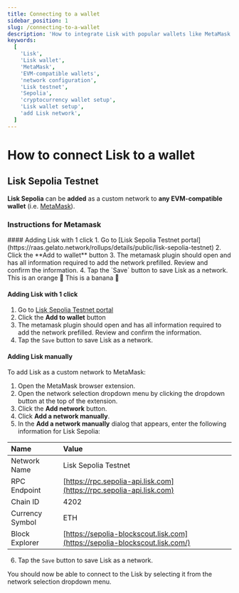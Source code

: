 ```yaml
---
title: Connecting to a wallet
sidebar_position: 1
slug: /connecting-to-a-wallet
description: 'How to integrate Lisk with popular wallets like MetaMask.'
keywords:
  [
    'Lisk',
    'Lisk wallet',
    'MetaMask',
    'EVM-compatible wallets',
    'network configuration',
    'Lisk testnet',
    'Sepolia',
    'cryptocurrency wallet setup',
    'Lisk wallet setup',
    'add Lisk network',
  ]
---
```


# How to connect Lisk to a wallet

## Lisk Sepolia Testnet

**Lisk Sepolia** can be **added** as a custom network to **any EVM-compatible wallet** (i.e. [MetaMask](https://metamask.io/)).

### Instructions for Metamask

<Tabs>
  <TabItem value="1click" label="1-Click solution" default>
    #### Adding Lisk with 1 click
    <!-- TODO: Update with link to portal, once ready -->
    1. Go to [Lisk Sepolia Testnet portal](https://raas.gelato.network/rollups/details/public/lisk-sepolia-testnet)
    2. Click the **Add to wallet** button
    3. The metamask plugin should open and has all information required to add the network prefilled.
    Review and confirm the information.
    4. Tap the `Save` button to save Lisk as a network.
    
  </TabItem>
<TabItem value="orange" label="Orange">
    This is an orange 🍊
  </TabItem>
  <TabItem value="banana" label="Banana">
    This is a banana 🍌
  </TabItem>
</Tabs>

#### Adding Lisk with 1 click

<!-- TODO: Update with link to portal, once ready -->
1. Go to [Lisk Sepolia Testnet portal](https://raas.gelato.network/rollups/details/public/lisk-sepolia-testnet)
2. Click the **Add to wallet** button
3. The metamask plugin should open and has all information required to add the network prefilled.
Review and confirm the information.
4. Tap the `Save` button to save Lisk as a network.

#### Adding Lisk manually

To add Lisk as a custom network to MetaMask:

1. Open the MetaMask browser extension.
2. Open the network selection dropdown menu by clicking the dropdown button at the top of the extension.
3. Click the **Add network** button.
4. Click **Add a network manually**.
5. In the **Add a network manually** dialog that appears, enter the following information for Lisk Sepolia:

| Name            | Value                                                                       |
| :-------------- | :-------------------------------------------------------------------------- |
| Network Name    | Lisk Sepolia Testnet                                                        |
| RPC Endpoint    | [https://rpc.sepolia-api.lisk.com](https://rpc.sepolia-api.lisk.com)        |
| Chain ID        | 4202                                                                        |
| Currency Symbol | ETH                                                                         |
| Block Explorer  | [https://sepolia-blockscout.lisk.com](https://sepolia-blockscout.lisk.com/) |

6. Tap the `Save` button to save Lisk as a network.

You should now be able to connect to the Lisk by selecting it from the network selection dropdown menu.






